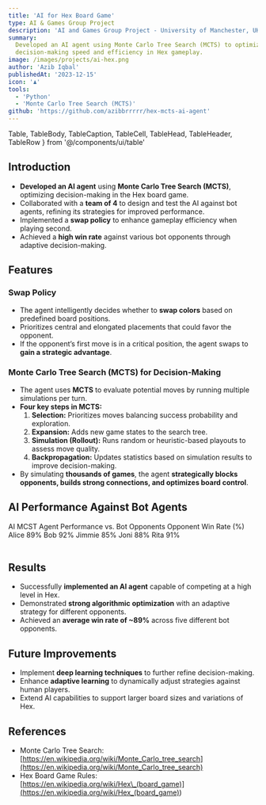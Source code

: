 ```yaml
---
title: 'AI for Hex Board Game'
type: AI & Games Group Project
description: 'AI and Games Group Project - University of Manchester, UK'
summary:
  Developed an AI agent using Monte Carlo Tree Search (MCTS) to optimize
  decision-making speed and efficiency in Hex gameplay.
image: /images/projects/ai-hex.png
author: 'Azib Iqbal'
publishedAt: '2023-12-15'
icon: '♟️'
tools:
  - 'Python'
  - 'Monte Carlo Tree Search (MCTS)'
github: 'https://github.com/azibbrrrrr/hex-mcts-ai-agent'
---
```


  Table,
  TableBody,
  TableCaption,
  TableCell,
  TableHead,
  TableHeader,
  TableRow
} from '@/components/ui/table'


## Introduction

- **Developed an AI agent** using **Monte Carlo Tree Search (MCTS)**, optimizing
  decision-making in the Hex board game.
- Collaborated with a **team of 4** to design and test the AI against bot
  agents, refining its strategies for improved performance.
- Implemented a **swap policy** to enhance gameplay efficiency when playing
  second.
- Achieved a **high win rate** against various bot opponents through adaptive
  decision-making.

## Features

### Swap Policy

- The agent intelligently decides whether to **swap colors** based on predefined
  board positions.
- Prioritizes central and elongated placements that could favor the opponent.
- If the opponent’s first move is in a critical position, the agent swaps to
  **gain a strategic advantage**.

### Monte Carlo Tree Search (MCTS) for Decision-Making

- The agent uses **MCTS** to evaluate potential moves by running multiple
  simulations per turn.
- **Four key steps in MCTS:**
  1. **Selection:** Prioritizes moves balancing success probability and
     exploration.
  2. **Expansion:** Adds new game states to the search tree.
  3. **Simulation (Rollout):** Runs random or heuristic-based playouts to assess
     move quality.
  4. **Backpropagation:** Updates statistics based on simulation results to
     improve decision-making.
- By simulating **thousands of games**, the agent **strategically blocks
  opponents, builds strong connections, and optimizes board control**.

## AI Performance Against Bot Agents

<Table>
  <TableCaption>AI MCST Agent Performance vs. Bot Opponents</TableCaption>
  <TableHeader>
    <TableRow>
      <TableHead>Opponent</TableHead>
      <TableHead>Win Rate (%)</TableHead>
    </TableRow>
  </TableHeader>
  <TableBody>
    <TableRow>
      <TableCell>Alice</TableCell>
      <TableCell>89%</TableCell>
    </TableRow>
    <TableRow>
      <TableCell>Bob</TableCell>
      <TableCell>92%</TableCell>
    </TableRow>
    <TableRow>
      <TableCell>Jimmie</TableCell>
      <TableCell>85%</TableCell>
    </TableRow>
    <TableRow>
      <TableCell>Joni</TableCell>
      <TableCell>88%</TableCell>
    </TableRow>
    <TableRow>
      <TableCell>Rita</TableCell>
      <TableCell>91%</TableCell>
    </TableRow>
  </TableBody>
</Table>

## Results

- Successfully **implemented an AI agent** capable of competing at a high level
  in Hex.
- Demonstrated **strong algorithmic optimization** with an adaptive strategy for
  different opponents.
- Achieved an **average win rate of ~89%** across five different bot opponents.

## Future Improvements

- Implement **deep learning techniques** to further refine decision-making.
- Enhance **adaptive learning** to dynamically adjust strategies against human
  players.
- Extend AI capabilities to support larger board sizes and variations of Hex.

## References

- Monte Carlo Tree Search:
  [https://en.wikipedia.org/wiki/Monte_Carlo_tree_search](https://en.wikipedia.org/wiki/Monte_Carlo_tree_search)
- Hex Board Game Rules:
  [https://en.wikipedia.org/wiki/Hex\_(board_game)](<https://en.wikipedia.org/wiki/Hex_(board_game)>)

